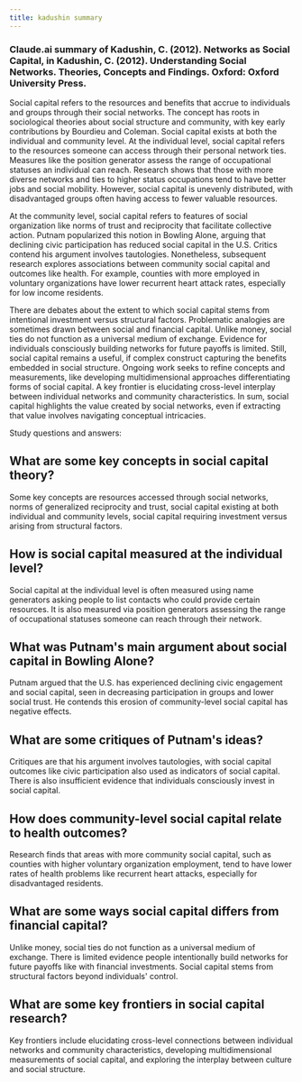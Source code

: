 ```yaml
---
title: kadushin summary
---
```

### Claude.ai summary of Kadushin, C. (2012). Networks as Social Capital, in Kadushin, C. (2012). Understanding Social Networks. Theories, Concepts and Findings. Oxford: Oxford University Press. {#claude.ai_summary_of_kadushin_c._2012._networks_as_social_capital_in_kadushin_c._2012._understanding_social_networks._theories_concepts_and_findings._oxford_oxford_university_press.}

Social capital refers to the resources and benefits that accrue to
individuals and groups through their social networks. The concept has
roots in sociological theories about social structure and community,
with key early contributions by Bourdieu and Coleman. Social capital
exists at both the individual and community level. At the individual
level, social capital refers to the resources someone can access through
their personal network ties. Measures like the position generator assess
the range of occupational statuses an individual can reach. Research
shows that those with more diverse networks and ties to higher status
occupations tend to have better jobs and social mobility. However,
social capital is unevenly distributed, with disadvantaged groups often
having access to fewer valuable resources.

At the community level, social capital refers to features of social
organization like norms of trust and reciprocity that facilitate
collective action. Putnam popularized this notion in Bowling Alone,
arguing that declining civic participation has reduced social capital in
the U.S. Critics contend his argument involves tautologies. Nonetheless,
subsequent research explores associations between community social
capital and outcomes like health. For example, counties with more
employed in voluntary organizations have lower recurrent heart attack
rates, especially for low income residents.

There are debates about the extent to which social capital stems from
intentional investment versus structural factors. Problematic analogies
are sometimes drawn between social and financial capital. Unlike money,
social ties do not function as a universal medium of exchange. Evidence
for individuals consciously building networks for future payoffs is
limited. Still, social capital remains a useful, if complex construct
capturing the benefits embedded in social structure. Ongoing work seeks
to refine concepts and measurements, like developing multidimensional
approaches differentiating forms of social capital. A key frontier is
elucidating cross-level interplay between individual networks and
community characteristics. In sum, social capital highlights the value
created by social networks, even if extracting that value involves
navigating conceptual intricacies.

Study questions and answers:

## What are some key concepts in social capital theory? {#what_are_some_key_concepts_in_social_capital_theory}

Some key concepts are resources accessed through social networks, norms
of generalized reciprocity and trust, social capital existing at both
individual and community levels, social capital requiring investment
versus arising from structural factors.

## How is social capital measured at the individual level? {#how_is_social_capital_measured_at_the_individual_level}

Social capital at the individual level is often measured using name
generators asking people to list contacts who could provide certain
resources. It is also measured via position generators assessing the
range of occupational statuses someone can reach through their network.

## What was Putnam\'s main argument about social capital in Bowling Alone? {#what_was_putnams_main_argument_about_social_capital_in_bowling_alone}

Putnam argued that the U.S. has experienced declining civic engagement
and social capital, seen in decreasing participation in groups and lower
social trust. He contends this erosion of community-level social capital
has negative effects.

## What are some critiques of Putnam\'s ideas? {#what_are_some_critiques_of_putnams_ideas}

Critiques are that his argument involves tautologies, with social
capital outcomes like civic participation also used as indicators of
social capital. There is also insufficient evidence that individuals
consciously invest in social capital.

## How does community-level social capital relate to health outcomes? {#how_does_community_level_social_capital_relate_to_health_outcomes}

Research finds that areas with more community social capital, such as
counties with higher voluntary organization employment, tend to have
lower rates of health problems like recurrent heart attacks, especially
for disadvantaged residents.

## What are some ways social capital differs from financial capital? {#what_are_some_ways_social_capital_differs_from_financial_capital}

Unlike money, social ties do not function as a universal medium of
exchange. There is limited evidence people intentionally build networks
for future payoffs like with financial investments. Social capital stems
from structural factors beyond individuals\' control.

## What are some key frontiers in social capital research? {#what_are_some_key_frontiers_in_social_capital_research}

Key frontiers include elucidating cross-level connections between
individual networks and community characteristics, developing
multidimensional measurements of social capital, and exploring the
interplay between culture and social structure.
